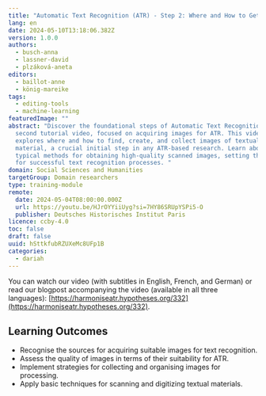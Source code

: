```yaml
---
title: "Automatic Text Recognition (ATR) - Step 2: Where and How to Get Images"
lang: en
date: 2024-05-10T13:18:06.382Z
version: 1.0.0
authors:
  - busch-anna
  - lassner-david
  - plzáková-aneta
editors:
  - baillot-anne
  - könig-mareike
tags:
  - editing-tools
  - machine-learning
featuredImage: ""
abstract: "Discover the foundational steps of Automatic Text Recognition in our
  second tutorial video, focused on acquiring images for ATR. This video
  explores where and how to find, create, and collect images of textual
  material, a crucial initial step in any ATR-based research. Learn about the
  typical methods for obtaining high-quality scanned images, setting the stage
  for successful text recognition processes. "
domain: Social Sciences and Humanities
targetGroup: Domain researchers
type: training-module
remote:
  date: 2024-05-04T08:00:00.000Z
  url: https://youtu.be/HJrOYYiiUyg?si=7HY86SRUpYSPi5-O
  publisher: Deutsches Historisches Institut Paris
licence: ccby-4.0
toc: false
draft: false
uuid: hSttkfubRZUXeMc8UFp1B
categories:
  - dariah
---
```

You can watch our video (with subtitles in English, French, and German) or read our blogpost accompanying the video (available in all three languages): [https://harmoniseatr.hypotheses.org/332](https://harmoniseatr.hypotheses.org/332).



## Learning Outcomes

- Recognise the sources for acquiring suitable images for text recognition.
- Assess the quality of images in terms of their suitability for ATR.
- Implement strategies for collecting and organising images for processing.
- Apply basic techniques for scanning and digitizing textual materials.

<ExternalResource title="Interested in learning more?" subtitle="Check out Automatic Text Recognition - Step 2: Where and How to Get Images" url="https://harmoniseatr.hypotheses.org/332" />
